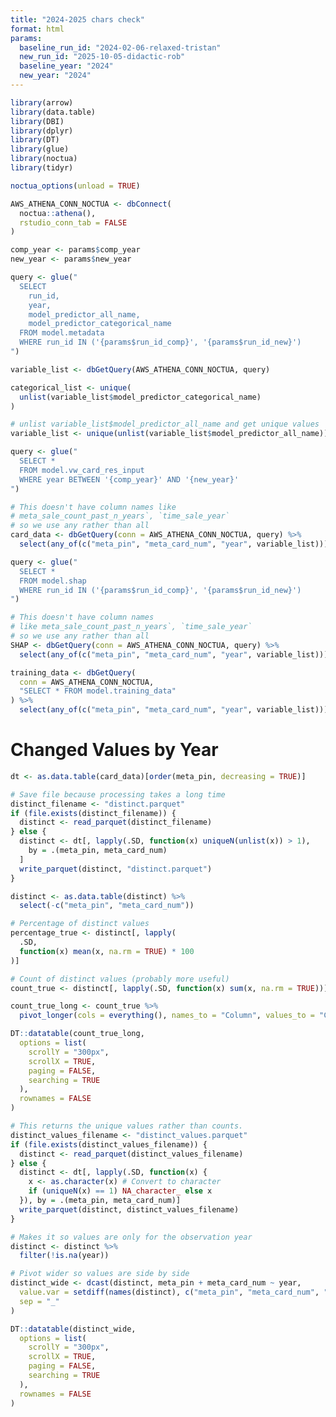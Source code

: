 ```yaml
---
title: "2024-2025 chars check"
format: html
params:
  baseline_run_id: "2024-02-06-relaxed-tristan"
  new_run_id: "2025-10-05-didactic-rob"
  baseline_year: "2024"
  new_year: "2024"
---
```


```r
library(arrow)
library(data.table)
library(DBI)
library(dplyr)
library(DT)
library(glue)
library(noctua)
library(tidyr)
```


```r
noctua_options(unload = TRUE)

AWS_ATHENA_CONN_NOCTUA <- dbConnect(
  noctua::athena(),
  rstudio_conn_tab = FALSE
)
```

```r
comp_year <- params$comp_year
new_year <- params$new_year

query <- glue("
  SELECT
    run_id,
    year,
    model_predictor_all_name,
    model_predictor_categorical_name
  FROM model.metadata
  WHERE run_id IN ('{params$run_id_comp}', '{params$run_id_new}')
")

variable_list <- dbGetQuery(AWS_ATHENA_CONN_NOCTUA, query)

categorical_list <- unique(
  unlist(variable_list$model_predictor_categorical_name)
)

# unlist variable_list$model_predictor_all_name and get unique values
variable_list <- unique(unlist(variable_list$model_predictor_all_name))

query <- glue("
  SELECT *
  FROM model.vw_card_res_input
  WHERE year BETWEEN '{comp_year}' AND '{new_year}'
")

# This doesn't have column names like
# meta_sale_count_past_n_years`, `time_sale_year`
# so we use any rather than all
card_data <- dbGetQuery(conn = AWS_ATHENA_CONN_NOCTUA, query) %>%
  select(any_of(c("meta_pin", "meta_card_num", "year", variable_list)))

query <- glue("
  SELECT *
  FROM model.shap
  WHERE run_id IN ('{params$run_id_comp}', '{params$run_id_new}')
")

# This doesn't have column names
# like meta_sale_count_past_n_years`, `time_sale_year`
# so we use any rather than all
SHAP <- dbGetQuery(conn = AWS_ATHENA_CONN_NOCTUA, query) %>%
  select(any_of(c("meta_pin", "meta_card_num", "year", variable_list)))

training_data <- dbGetQuery(
  conn = AWS_ATHENA_CONN_NOCTUA,
  "SELECT * FROM model.training_data"
) %>%
  select(any_of(c("meta_pin", "meta_card_num", "year", variable_list)))
```


# Changed Values by Year

```r
dt <- as.data.table(card_data)[order(meta_pin, decreasing = TRUE)]

# Save file because processing takes a long time
distinct_filename <- "distinct.parquet"
if (file.exists(distinct_filename)) {
  distinct <- read_parquet(distinct_filename)
} else {
  distinct <- dt[, lapply(.SD, function(x) uniqueN(unlist(x)) > 1),
    by = .(meta_pin, meta_card_num)
  ]
  write_parquet(distinct, "distinct.parquet")
}

distinct <- as.data.table(distinct) %>%
  select(-c("meta_pin", "meta_card_num"))

# Percentage of distinct values
percentage_true <- distinct[, lapply(
  .SD,
  function(x) mean(x, na.rm = TRUE) * 100
)]

# Count of distinct values (probably more useful)
count_true <- distinct[, lapply(.SD, function(x) sum(x, na.rm = TRUE))]

count_true_long <- count_true %>%
  pivot_longer(cols = everything(), names_to = "Column", values_to = "Count")

DT::datatable(count_true_long,
  options = list(
    scrollY = "300px",
    scrollX = TRUE,
    paging = FALSE,
    searching = TRUE
  ),
  rownames = FALSE
)
```

```r
# This returns the unique values rather than counts.
distinct_values_filename <- "distinct_values.parquet"
if (file.exists(distinct_values_filename)) {
  distinct <- read_parquet(distinct_values_filename)
} else {
  distinct <- dt[, lapply(.SD, function(x) {
    x <- as.character(x) # Convert to character
    if (uniqueN(x) == 1) NA_character_ else x
  }), by = .(meta_pin, meta_card_num)]
  write_parquet(distinct, distinct_values_filename)
}

# Makes it so values are only for the observation year
distinct <- distinct %>%
  filter(!is.na(year))

# Pivot wider so values are side by side
distinct_wide <- dcast(distinct, meta_pin + meta_card_num ~ year,
  value.var = setdiff(names(distinct), c("meta_pin", "meta_card_num", "year")),
  sep = "_"
)

DT::datatable(distinct_wide,
  options = list(
    scrollY = "300px",
    scrollX = TRUE,
    paging = FALSE,
    searching = TRUE
  ),
  rownames = FALSE
)
```



